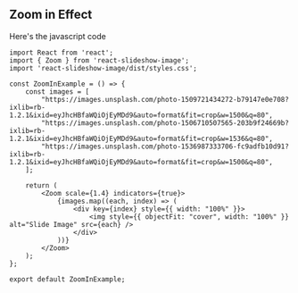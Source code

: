 
## Zoom in Effect

Here's the javascript code
```tsx
import React from 'react';
import { Zoom } from 'react-slideshow-image';
import 'react-slideshow-image/dist/styles.css';

const ZoomInExample = () => {
    const images = [
        "https://images.unsplash.com/photo-1509721434272-b79147e0e708?ixlib=rb-1.2.1&ixid=eyJhcHBfaWQiOjEyMDd9&auto=format&fit=crop&w=1500&q=80",
        "https://images.unsplash.com/photo-1506710507565-203b9f24669b?ixlib=rb-1.2.1&ixid=eyJhcHBfaWQiOjEyMDd9&auto=format&fit=crop&w=1536&q=80",
        "https://images.unsplash.com/photo-1536987333706-fc9adfb10d91?ixlib=rb-1.2.1&ixid=eyJhcHBfaWQiOjEyMDd9&auto=format&fit=crop&w=1500&q=80",
    ];

    return (
        <Zoom scale={1.4} indicators={true}>
            {images.map((each, index) => (
                <div key={index} style={{ width: "100%" }}>
                    <img style={{ objectFit: "cover", width: "100%" }} alt="Slide Image" src={each} />
                </div>
            ))}
        </Zoom>
    );
};

export default ZoomInExample;
```

<Canvas>
    <Story id='examples-zoomin--default' height="500px" />
</Canvas>

<ArgsTable of={Zoom} />